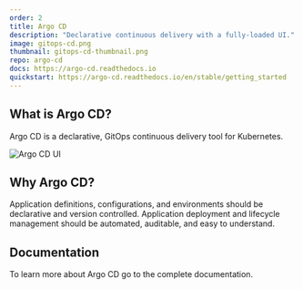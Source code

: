 ```yaml
---
order: 2
title: Argo CD
description: "Declarative continuous delivery with a fully-loaded UI."
image: gitops-cd.png
thumbnail: gitops-cd-thumbnail.png
repo: argo-cd
docs: https://argo-cd.readthedocs.io
quickstart: https://argo-cd.readthedocs.io/en/stable/getting_started
---
```


## What is Argo CD?

Argo CD is a declarative, GitOps continuous delivery tool for Kubernetes.

![Argo CD UI](./argo-cd-ui.gif)

## Why Argo CD?

Application definitions, configurations, and environments should be declarative and version controlled. Application deployment and lifecycle management should be automated, auditable, and easy to understand.

## Documentation

To learn more about Argo CD go to the complete documentation.

